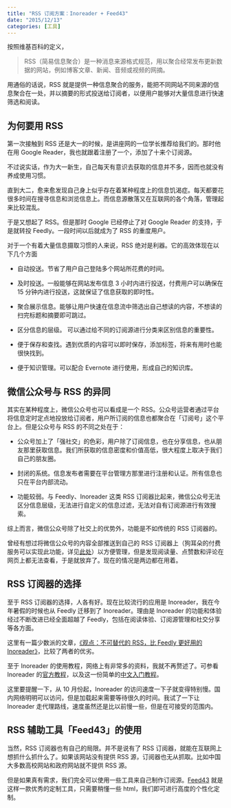 ```yaml
---
title: "RSS 订阅方案：Inoreader + Feed43"
date: "2015/12/13"
categories: [工具]
---
```


按照维基百科的定义，

> RSS（简易信息聚合）是一种消息来源格式规范，用以聚合经常发布更新数据的网站，例如博客文章、新闻、音频或视频的网摘。

用通俗的话说，RSS 就是提供一种信息聚合的服务，能把不同网站不同来源的信息聚合在一处，并以摘要的形式投送给订阅者，以便用户能够对大量信息进行快速筛选和阅读。

## 为何要用 RSS

第一次接触到 RSS 还是大一的时候，是讲座网的一位学长推荐给我们的。那时他在用 Google Reader，我也就跟着注册了一个，添加了十来个订阅源。

不过说实话，作为大一新生，自己每天有意识去获取的信息并不多，因而也就没有养成使用习惯。

直到大二，愈来愈发现自己身上似乎存在着某种程度上的信息饥渴症。每天都要花很多时间在搜寻信息和浏览信息上。而信息源散落又在互联网的各个角落，管理起来比较混乱。

于是又想起了 RSS。但是那时 Google 已经停止了对 Google Reader 的支持，于是就转投 Feedly。一段时间以后就成为了 RSS 的重度用户。

对于一个有着大量信息摄取习惯的人来说，RSS 绝对是利器。它的高效体现在以下几个方面

- 自动投送。节省了用户自己登陆多个网站所花费的时间。

- 及时投送。一般能够在网站发布信息 3 小时内进行投送，付费用户可以确保在 15 分钟内进行投送，这就保证了信息获取的即时性。

- 聚合展示信息。能够让用户快速在信息流中筛选出自己想读的内容，不想读的扫完标题和摘要即可跳过。

- 区分信息的层级。 可以通过给不同的订阅源进行分类来区别信息的重要性。

- 便于保存和查找。遇到优质的内容可以即时保存，添加标签，将来有用时也能很快找到。

- 便于知识管理。可以配合 Evernote 进行使用，形成自己的知识库。

## 微信公众号与 RSS 的异同

其实在某种程度上，微信公众号也可以看成是一个 RSS。公众号运营者通过平台将信息定时定点地投放给订阅者，用户所订阅的信息也都聚合在「订阅号」这个平台上。但是公众号与 RSS 的不同之处在于：

- 公众号加上了「强社交」的色彩，用户除了订阅信息，也在分享信息，也从朋友那里获取信息。我们所获取的信息密度和价值高低，很大程度上取决于我们自己的朋友圈。

- 封闭的系统。信息发布者需要在平台管理方那里进行注册和认证。所有信息也只在平台内部流动。

- 功能较弱。与 Feedly、Inoreader 这类 RSS 订阅器比起来，微信公众号无法区分信息层级，无法进行自定义的信息过滤，无法对自有订阅源进行有效搜索。

综上而言，微信公众号除了社交上的优势外，功能是不如传统的 RSS 订阅器的。

曾经有想过将微信公众号的内容全部推送到自己的 RSS 订阅器上（狗耳朵的付费服务可以实现此功能，详见[此处](http://www.dogear.cn/)）以方便管理，但是发现阅读量、点赞数和评论在网页上都无法查看，于是就放弃了。现在的情况是两边都在用着。

## RSS 订阅器的选择

至于 RSS 订阅器的选择，人各有好。现在比较流行的应用是 Inoreader，我在今年暑假的时候也从 Feedly 迁移到了 Inoreader。理由是 Inoreader 的功能和体验经过不断改进已经全面超越了 Feedly，包括在阅读体验、订阅源管理和社交分享等各方面。

这里有一篇少数派的文章，[《观点：不可替代的 RSS，比 Feedly 更好用的 Inoreader》](http://sspai.com/27576)，比较了两者的优劣。

至于 Inoreader 的使用教程，网络上有非常多的资料，我就不再赘述了。可参看 Inoreader 的[官方教程](http://blog.inoreader.com/p/inoreader-how-to.html?utm_source=inoreader&utm_medium=inoreader&utm_campaign=open_howto_from_gear)，以及这一份简单的[中文入门教程](https://free.com.tw/inoreader/)。

这里要提醒一下，从 10 月份起，Inoreader 的访问速度一下子就变得特别慢。国内网络明明可以访问，但是加载起来需要等待很久的时间。我试了一下让 Inoreader 走代理路线，速度虽然还是比以前慢一些，但是在可接受的范围内。

## RSS 辅助工具「Feed43」的使用

当然，RSS 订阅器也有自己的局限。并不是说有了 RSS 订阅器，就能在互联网上想抓什么抓什么了。如果该网站没有提供 RSS 源，订阅器也无从抓取。比如中国大多数高校网站和政府网站就不提供 RSS 源。

但是如果真有需求，我们完全可以使用一些工具来自己制作订阅源。[Feed43](http://feed43.com/) 就是这样一款优秀的定制工具，只需要稍懂一些 html，我们即可进行高度的个性化定制。
